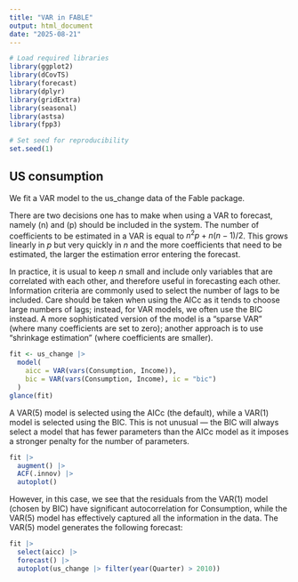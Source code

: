 ```yaml
---
title: "VAR in FABLE"
output: html_document
date: "2025-08-21"
---
```


```r
# Load required libraries
library(ggplot2)
library(dCovTS)
library(forecast)
library(dplyr)
library(gridExtra)
library(seasonal)
library(astsa)
library(fpp3)

# Set seed for reproducibility
set.seed(1)
```

## US consumption

We fit a VAR model to the us_change data of the Fable package.

There are two decisions one has to make when using a VAR to forecast, namely \textbf{how many variables} (n) and \textbf{how many lags} (p) should be included in the system. 
The number of coefficients to be estimated in a VAR is equal to  $n^2 p + n(n-1)/2$. This grows linearly in $p$ but very quickly in $n$ and the more coefficients that need to be estimated, the larger the estimation error entering the forecast.

In practice, it is usual to keep $n$ small and include only variables that are correlated with each other, and therefore useful in forecasting each other. Information criteria are commonly used to select the number of lags to be included. Care should be taken when using the AICc as it tends to choose large numbers of lags; instead, for VAR models, we often use the BIC instead. A more sophisticated version of the model is a “sparse VAR” (where many coefficients are set to zero); another approach is to use “shrinkage estimation” (where coefficients are smaller).


```r
fit <- us_change |>
  model(
    aicc = VAR(vars(Consumption, Income)),
    bic = VAR(vars(Consumption, Income), ic = "bic")
  )
glance(fit)
```

A VAR(5) model is selected using the AICc (the default), while a VAR(1) model is selected using the BIC. This is not unusual — the BIC will always select a model that has fewer parameters than the AICc model as it imposes a stronger penalty for the number of parameters. 

```r
fit |>
  augment() |>
  ACF(.innov) |>
  autoplot()
```
However, in this case, we see that the residuals from the VAR(1) model (chosen by BIC) have significant autocorrelation for Consumption, while the VAR(5) model has effectively captured all the information in the data. The VAR(5) model generates the following forecast:

```r
fit |>
  select(aicc) |>
  forecast() |>
  autoplot(us_change |> filter(year(Quarter) > 2010))
```

